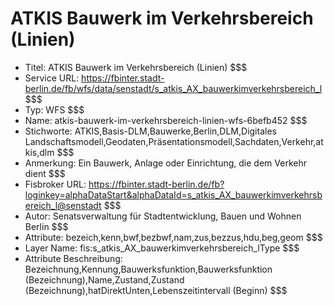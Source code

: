 # ATKIS Bauwerk im Verkehrsbereich (Linien)
- Titel: ATKIS Bauwerk im Verkehrsbereich (Linien) $$$
- Service URL: https://fbinter.stadt-berlin.de/fb/wfs/data/senstadt/s_atkis_AX_bauwerkimverkehrsbereich_l $$$
- Typ: WFS $$$
- Name: atkis-bauwerk-im-verkehrsbereich-linien-wfs-6befb452 $$$
- Stichworte: ATKIS,Basis-DLM,Bauwerke,Berlin,DLM,Digitales Landschaftsmodell,Geodaten,Präsentationsmodell,Sachdaten,Verkehr,atkis,dlm $$$
- Anmerkung: Ein Bauwerk, Anlage oder Einrichtung, die dem Verkehr dient $$$
- Fisbroker URL: https://fbinter.stadt-berlin.de/fb?loginkey=alphaDataStart&alphaDataId=s_atkis_AX_bauwerkimverkehrsbereich_l@senstadt $$$
- Autor: Senatsverwaltung für Stadtentwicklung, Bauen und Wohnen Berlin $$$
- Attribute: bezeich,kenn,bwf,bezbwf,nam,zus,bezzus,hdu,beg,geom $$$
- Layer Name: fis:s_atkis_AX_bauwerkimverkehrsbereich_lType $$$
- Attribute Beschreibung: Bezeichnung,Kennung,Bauwerksfunktion,Bauwerksfunktion (Bezeichnung),Name,Zustand,Zustand (Bezeichnung),hatDirektUnten,Lebenszeitintervall (Beginn) $$$
